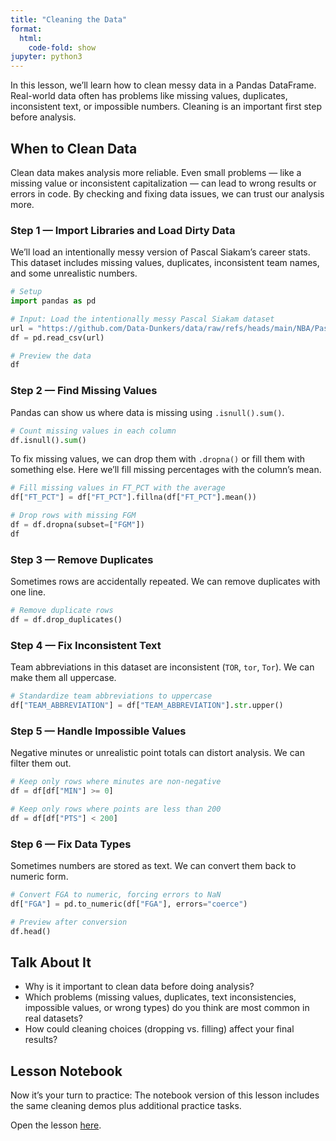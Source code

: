 ```yaml
---
title: "Cleaning the Data"
format:
  html:
    code-fold: show
jupyter: python3
---
```


In this lesson, we’ll learn how to clean messy data in a Pandas DataFrame. Real-world data often has problems like missing values, duplicates, inconsistent text, or impossible numbers. Cleaning is an important first step before analysis.

## When to Clean Data

Clean data makes analysis more reliable. Even small problems — like a missing value or inconsistent capitalization — can lead to wrong results or errors in code. By checking and fixing data issues, we can trust our analysis more.

### Step 1 — Import Libraries and Load Dirty Data

We’ll load an intentionally messy version of Pascal Siakam’s career stats. This dataset includes missing values, duplicates, inconsistent team names, and some unrealistic numbers.

```python
# Setup
import pandas as pd

# Input: Load the intentionally messy Pascal Siakam dataset
url = "https://github.com/Data-Dunkers/data/raw/refs/heads/main/NBA/Pascal_Siakam_dirty.csv"
df = pd.read_csv(url)

# Preview the data
df
```

### Step 2 — Find Missing Values

Pandas can show us where data is missing using `.isnull().sum()`.

```python
# Count missing values in each column
df.isnull().sum()
```

To fix missing values, we can drop them with `.dropna()` or fill them with something else. Here we’ll fill missing percentages with the column’s mean.

```python
# Fill missing values in FT_PCT with the average
df["FT_PCT"] = df["FT_PCT"].fillna(df["FT_PCT"].mean())

# Drop rows with missing FGM
df = df.dropna(subset=["FGM"])
df
```

### Step 3 — Remove Duplicates

Sometimes rows are accidentally repeated. We can remove duplicates with one line.

```python
# Remove duplicate rows
df = df.drop_duplicates()
```

### Step 4 — Fix Inconsistent Text

Team abbreviations in this dataset are inconsistent (`TOR`, `tor`, `Tor`). We can make them all uppercase.

```python
# Standardize team abbreviations to uppercase
df["TEAM_ABBREVIATION"] = df["TEAM_ABBREVIATION"].str.upper()
```

### Step 5 — Handle Impossible Values

Negative minutes or unrealistic point totals can distort analysis. We can filter them out.

```python
# Keep only rows where minutes are non-negative
df = df[df["MIN"] >= 0]

# Keep only rows where points are less than 200
df = df[df["PTS"] < 200]
```

### Step 6 — Fix Data Types

Sometimes numbers are stored as text. We can convert them back to numeric form.

```python
# Convert FGA to numeric, forcing errors to NaN
df["FGA"] = pd.to_numeric(df["FGA"], errors="coerce")

# Preview after conversion
df.head()
```

## Talk About It

* Why is it important to clean data before doing analysis?
* Which problems (missing values, duplicates, text inconsistencies, impossible values, or wrong types) do you think are most common in real datasets?
* How could cleaning choices (dropping vs. filling) affect your final results?

## Lesson Notebook

Now it’s your turn to practice: The notebook version of this lesson includes the same cleaning demos plus additional practice tasks.

Open the lesson [here](https://github.com/Data-Dunkers/lessons/blob/main/data-cleaning.ipynb).

